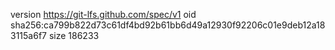 version https://git-lfs.github.com/spec/v1
oid sha256:ca799b822d73c61df4bd92b61bb6d49a12930f92206c01e9deb12a183115a6f7
size 186233
